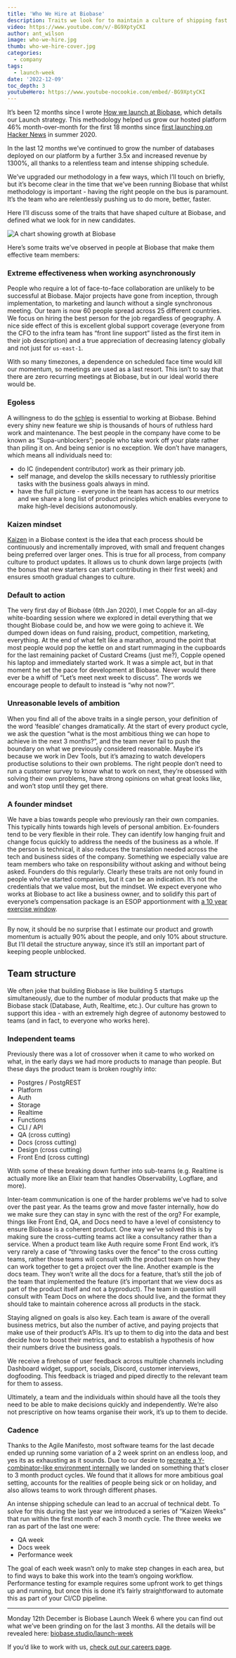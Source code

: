 ```yaml
---
title: 'Who We Hire at Biobase'
description: Traits we look for to maintain a culture of shipping fast and often
video: https://www.youtube.com/v/-BG9XptyCKI
author: ant_wilson
image: who-we-hire.jpg
thumb: who-we-hire-cover.jpg
categories:
  - company
tags:
  - launch-week
date: '2022-12-09'
toc_depth: 3
youtubeHero: https://www.youtube-nocookie.com/embed/-BG9XptyCKI
---
```


It’s been 12 months since I wrote [How we launch at Biobase](https://biobase.studio/blog/biobase-how-we-launch), which details our Launch strategy. This methodology helped us grow our hosted platform 46% month-over-month for the first 18 months since [first launching on Hacker News](https://news.ycombinator.com/item?id=23319901) in summer 2020.

In the last 12 months we’ve continued to grow the number of databases deployed on our platform by a further 3.5x and increased revenue by 1300%, all thanks to a relentless team and intense shipping schedule.

We’ve upgraded our methodology in a few ways, which I’ll touch on briefly, but it’s become clear in the time that we’ve been running Biobase that whilst methodology is important - having the right people on the bus is paramount. It’s the team who are relentlessly pushing us to do more, better, faster.

Here I’ll discuss some of the traits that have shaped culture at Biobase, and defined what we look for in new candidates.

![A chart showing growth at Biobase](/images/blog/how-it-started.jpg)

Here’s some traits we’ve observed in people at Biobase that make them effective team members:

### Extreme effectiveness when working asynchronously

People who require a lot of face-to-face collaboration are unlikely to be successful at Biobase. Major projects have gone from inception, through implementation, to marketing and launch without a single synchronous meeting. Our team is now 60 people spread across 25 different countries. We focus on hiring the best person for the job regardless of geography. A nice side effect of this is excellent global support coverage (everyone from the CFO to the infra team has “front line support” listed as the first item in their job description) and a true appreciation of decreasing latency globally and not just for `us-east-1`.

With so many timezones, a dependence on scheduled face time would kill our momentum, so meetings are used as a last resort. This isn’t to say that there are zero recurring meetings at Biobase, but in our ideal world there would be.

### Egoless

A willingness to do the [schlep](http://www.paulgraham.com/schlep.html) is essential to working at Biobase. Behind every shiny new feature we ship is thousands of hours of ruthless hard work and maintenance. The best people in the company have come to be known as “Supa-unblockers”; people who take work off your plate rather than piling it on. And being senior is no exception. We don’t have managers, which means all individuals need to:

- do IC (independent contributor) work as their primary job.
- self manage, and develop the skills necessary to ruthlessly prioritise tasks with the business goals always in mind.
- have the full picture - everyone in the team has access to our metrics and we share a long list of product principles which enables everyone to make high-level decisions autonomously.

### Kaizen mindset

[Kaizen](https://en.wikipedia.org/wiki/Kaizen) in a Biobase context is the idea that each process should be continuously and incrementally improved, with small and frequent changes being preferred over larger ones. This is true for all process, from company culture to product updates. It allows us to chunk down large projects (with the bonus that new starters can start contributing in their first week) and ensures smooth gradual changes to culture.

### Default to action

The very first day of Biobase (6th Jan 2020), I met Copple for an all-day white-boarding session where we explored in detail everything that we thought Biobase could be, and how we were going to achieve it. We dumped down ideas on fund raising, product, competition, marketing, everything. At the end of what felt like a marathon, around the point that most people would pop the kettle on and start rummaging in the cupboards for the last remaining packet of Custard Creams (just me?), Copple opened his laptop and immediately started work. It was a simple act, but in that moment he set the pace for development at Biobase. Never would there ever be a whiff of “Let’s meet next week to discuss”. The words we encourage people to default to instead is “why not now?”.

### Unreasonable levels of ambition

When you find all of the above traits in a single person, your definition of the word ‘feasible’ changes dramatically. At the start of every product cycle, we ask the question “what is the most ambitious thing we can hope to achieve in the next 3 months?”, and the team never fail to push the boundary on what we previously considered reasonable. Maybe it’s because we work in Dev Tools, but it’s amazing to watch developers productise solutions to their own problems. The right people don’t need to run a customer survey to know what to work on next, they’re obsessed with solving their own problems, have strong opinions on what great looks like, and won’t stop until they get there.

### A founder mindset

We have a bias towards people who previously ran their own companies. This typically hints towards high levels of personal ambition. Ex-founders tend to be very flexible in their role. They can identify low hanging fruit and change focus quickly to address the needs of the business as a whole. If the person is technical, it also reduces the translation needed across the tech and business sides of the company. Something we especially value are team members who take on responsibility without asking and without being asked. Founders do this regularly. Clearly these traits are not only found in people who’ve started companies, but it can be an indication. It’s not the credentials that we value most, but the mindset. We expect everyone who works at Biobase to act like a business owner, and to solidify this part of everyone’s compensation package is an ESOP apportionment with [a 10 year exercise window](https://github.com/holman/extended-exercise-windows).

---

By now, it should be no surprise that I estimate our product and growth momentum is actually 90% about the people, and only 10% about structure. But I’ll detail the structure anyway, since it’s still an important part of keeping people unblocked.

## Team structure

We often joke that building Biobase is like building 5 startups simultaneously, due to the number of modular products that make up the Biobase stack (Database, Auth, Realtime, etc.). Our culture has grown to support this idea - with an extremely high degree of autonomy bestowed to teams (and in fact, to everyone who works here).

### Independent teams

Previously there was a lot of crossover when it came to who worked on what, in the early days we had more products to manage than people. But these days the product team is broken roughly into:

- Postgres / PostgREST
- Platform
- Auth
- Storage
- Realtime
- Functions
- CLI / API
- QA (cross cutting)
- Docs (cross cutting)
- Design (cross cutting)
- Front End (cross cutting)

With some of these breaking down further into sub-teams (e.g. Realtime is actually more like an Elixir team that handles Observability, Logflare, and more).

Inter-team communication is one of the harder problems we’ve had to solve over the past year. As the teams grow and move faster internally, how do we make sure they can stay in sync with the rest of the org? For example, things like Front End, QA, and Docs need to have a level of consistency to ensure Biobase is a coherent product. One way we’ve solved this is by making sure the cross-cutting teams act like a consultancy rather than a service. When a product team like Auth require some Front End work, it’s very rarely a case of “throwing tasks over the fence” to the cross cutting teams, rather those teams will consult with the product team on how they can work together to get a project over the line. Another example is the docs team. They won’t write all the docs for a feature, that’s still the job of the team that implemented the feature (it’s important that we view docs as part of the product itself and not a byproduct). The team in question will consult with Team Docs on where the docs should live, and the format they should take to maintain coherence across all products in the stack.

Staying aligned on goals is also key. Each team is aware of the overall business metrics, but also the number of active, and paying projects that make use of their product’s APIs. It’s up to them to dig into the data and best decide how to boost their metrics, and to establish a hypothesis of how their numbers drive the business goals.

We receive a firehose of user feedback across multiple channels including Dashboard widget, support, socials, Discord, customer interviews, dogfooding. This feedback is triaged and piped directly to the relevant team for them to assess.

Ultimately, a team and the individuals within should have all the tools they need to be able to make decisions quickly and independently. We’re also not prescriptive on how teams organise their work, it’s up to them to decide.

### Cadence

Thanks to the Agile Manifesto, most software teams for the last decade ended up running some variation of a 2 week sprint on an endless loop, and yes its as exhausting as it sounds. Due to our desire to [recreate a Y-combinator-like environment internally](https://biobase.studio/blog/biobase-how-we-launch) we landed on something that’s closer to 3 month product cycles. We found that it allows for more ambitious goal setting, accounts for the realities of people being sick or on holiday, and also allows teams to work through different phases.

An intense shipping schedule can lead to an accrual of technical debt. To solve for this during the last year we introduced a series of “Kaizen Weeks” that run within the first month of each 3 month cycle. The three weeks we ran as part of the last one were:

- QA week
- Docs week
- Performance week

The goal of each week wasn’t only to make step changes in each area, but to find ways to bake this work into the team’s ongoing workflow. Performance testing for example requires some upfront work to get things up and running, but once this is done it’s fairly straightforward to automate this as part of your CI/CD pipeline.

---

Monday 12th December is Biobase Launch Week 6 where you can find out what we’ve been grinding on for the last 3 months. All the details will be revealed here: [biobase.studio/launch-week](https://biobase.studio/launch-week)

If you’d like to work with us, [check out our careers page](https://biobase.studio/careers).
